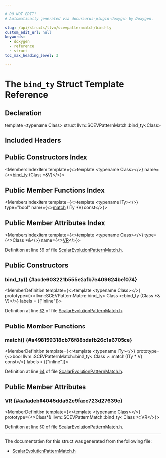 ```yaml
---

# DO NOT EDIT!
# Automatically generated via docusaurus-plugin-doxygen by Doxygen.

slug: /api/structs/llvm/scevpatternmatch/bind-ty
custom_edit_url: null
keywords:
  - doxygen
  - reference
  - struct
toc_max_heading_level: 3

---
```





# The `bind_ty` Struct Template Reference

<DoxygenPage pluginConfig={pluginConfig}>



## Declaration

<CodeBlock>template &lt;typename Class&gt;
struct llvm::SCEVPatternMatch::bind_ty&lt;Class&gt;</CodeBlock>

## Included Headers

<IncludesList>
<IncludesListItem
  filePath="llvm/Analysis/ScalarEvolutionPatternMatch.h"
  permalink="/docs/api/files/include/include/llvm/include/llvm/analysis/scalarevolutionpatternmatch-h"
  isLocal="true" />
</IncludesList>

## Public Constructors Index

<MembersIndex>

<MembersIndexItem
  template={<>template &lt;typename Class&gt;</>}
  name={<><a href="#acde603221b555e2afb7e409624bef074">bind&#95;ty</a> (Class &#42;&amp;V)</>}>
</MembersIndexItem>

</MembersIndex>

## Public Member Functions Index

<MembersIndex>

<MembersIndexItem
  template={<>template &lt;typename ITy&gt;</>}
  type="bool"
  name={<><a href="#a498159318cb76f88bdafb26c1a6705ce">match</a> (ITy &#42;V) const</>}>
</MembersIndexItem>

</MembersIndex>

## Public Member Attributes Index

<MembersIndex>

<MembersIndexItem
  template={<>template &lt;typename Class&gt;</>}
  type={<>Class &#42;&amp;</>}
  name={<><a href="#aa1adeb64045dda52e9facc723d27639c">VR</a></>}>
</MembersIndexItem>

</MembersIndex>


Definition at line 59 of file <a href="/docs/api/files/include/include/llvm/include/llvm/analysis/scalarevolutionpatternmatch-h">ScalarEvolutionPatternMatch.h</a>.

<SectionDefinition>

## Public Constructors

### bind&#95;ty() {#acde603221b555e2afb7e409624bef074}

<MemberDefinition
  template={<>template &lt;typename Class&gt;</>}
  prototype={<>llvm::SCEVPatternMatch::bind&#95;ty&lt; Class &gt;::bind&#95;ty (Class &#42;&amp; V)</>}
  labels = {["inline"]}>

Definition at line <a href="/docs/api/files/include/include/llvm/include/llvm/analysis/scalarevolutionpatternmatch-h/#l00062">62</a> of file <a href="/docs/api/files/include/include/llvm/include/llvm/analysis/scalarevolutionpatternmatch-h">ScalarEvolutionPatternMatch.h</a>.
</MemberDefinition>

</SectionDefinition>

<SectionDefinition>

## Public Member Functions

### match() {#a498159318cb76f88bdafb26c1a6705ce}

<MemberDefinition
  template={<>template &lt;typename ITy&gt;</>}
  prototype={<>bool llvm::SCEVPatternMatch::bind&#95;ty&lt; Class &gt;::match (ITy &#42; V) const</>}
  labels = {["inline"]}>

Definition at line <a href="/docs/api/files/include/include/llvm/include/llvm/analysis/scalarevolutionpatternmatch-h/#l00064">64</a> of file <a href="/docs/api/files/include/include/llvm/include/llvm/analysis/scalarevolutionpatternmatch-h">ScalarEvolutionPatternMatch.h</a>.
</MemberDefinition>

</SectionDefinition>

<SectionDefinition>

## Public Member Attributes

### VR {#aa1adeb64045dda52e9facc723d27639c}

<MemberDefinition
  template={<>template &lt;typename Class&gt;</>}
  prototype={<>Class&#42;&amp; llvm::SCEVPatternMatch::bind&#95;ty&lt; Class &gt;::VR</>}>

Definition at line <a href="/docs/api/files/include/include/llvm/include/llvm/analysis/scalarevolutionpatternmatch-h/#l00060">60</a> of file <a href="/docs/api/files/include/include/llvm/include/llvm/analysis/scalarevolutionpatternmatch-h">ScalarEvolutionPatternMatch.h</a>.
</MemberDefinition>

</SectionDefinition>

<hr/>

The documentation for this struct was generated from the following file:

<ul>
<li><a href="/docs/api/files/include/include/llvm/include/llvm/analysis/scalarevolutionpatternmatch-h">ScalarEvolutionPatternMatch.h</a></li>
</ul>

</DoxygenPage>
